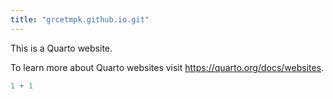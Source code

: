 ```yaml
---
title: "grcetmpk.github.io.git"
---
```


This is a Quarto website.

To learn more about Quarto websites visit <https://quarto.org/docs/websites>.

```r
1 + 1
```
